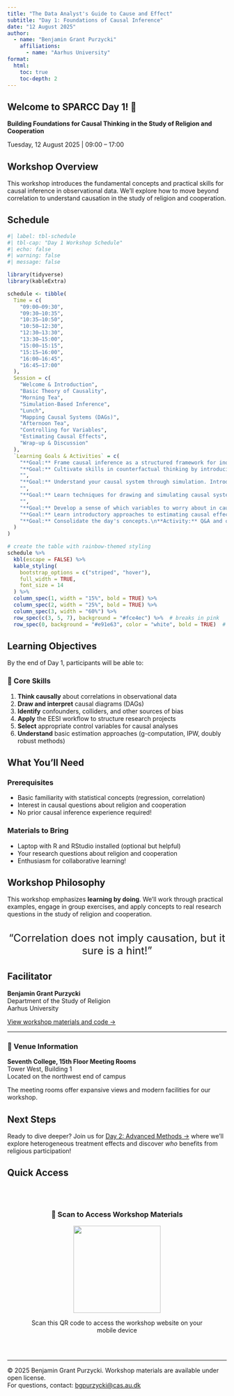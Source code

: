 ```yaml
---
title: "The Data Analyst's Guide to Cause and Effect"
subtitle: "Day 1: Foundations of Causal Inference"
date: "12 August 2025"
author:
  - name: "Benjamin Grant Purzycki"
    affiliations:
      - name: "Aarhus University"
format:
  html:
    toc: true
    toc-depth: 2
---
```


::: {.welcome-banner}
# Welcome to SPARCC Day 1! 🌈

**Building Foundations for Causal Thinking in the Study of Religion and Cooperation**

Tuesday, 12 August 2025 | 09:00 – 17:00
:::

## Workshop Overview

This workshop introduces the fundamental concepts and practical skills for causal inference in observational data. We'll explore how to move beyond correlation to understand causation in the study of religion and cooperation.

## Schedule

```r
#| label: tbl-schedule
#| tbl-cap: "Day 1 Workshop Schedule"
#| echo: false
#| warning: false
#| message: false

library(tidyverse)
library(kableExtra)

schedule <- tibble(
  Time = c(
    "09:00–09:30",
    "09:30–10:35",
    "10:35–10:50",
    "10:50–12:30",
    "12:30–13:30",
    "13:30–15:00",
    "15:00–15:15",
    "15:15–16:00",
    "16:00–16:45",
    "16:45–17:00"
  ),
  Session = c(
    "Welcome & Introduction",
    "Basic Theory of Causality",
    "Morning Tea",
    "Simulation-Based Inference",
    "Lunch",
    "Mapping Causal Systems (DAGs)",
    "Afternoon Tea",
    "Controlling for Variables",
    "Estimating Causal Effects",
    "Wrap-up & Discussion"
  ),
  `Learning Goals & Activities` = c(
    "**Goal:** Frame causal inference as a structured framework for inquiry. We will outline the day's agenda and introduce core skills for causal thinking.\n**Activity:** Discussion of typical causal questions in the study of religion and cooperation.",
    "**Goal:** Cultivate skills in counterfactual thinking by introducing the potential outcomes framework. We will cover the intellectual history and the fundamental problem of causal inference.\n**Example:** Initial discussion of estimands, estimators, and estimates.",
    "",
    "**Goal:** Understand your causal system through simulation. Introduction to the EESI (Estimand, Estimator, Estimate, Simulation) workflow for organising projects.\n**Activity:** A worked example of simulation-based inference, followed by group discussion.",
    "",
    "**Goal:** Learn techniques for drawing and simulating causal systems using Directed Acyclic Graphs (DAGs). Understand how to use theory, common sense, and metadata to build a DAG.\n**Activity:** Workshop on identifying confounds, colliders, instruments, and other biases. Introduction to `DAGitty` and simulations in `R`.",
    "",
    "**Goal:** Develop a sense of which variables to worry about in causal inference. Distinguish between 'good,' 'bad,' and 'inconsequential' controls.\n**Activity:** Group exercises on evaluating control variables in example causal diagrams.",
    "**Goal:** Learn introductory approaches to estimating causal effects.\n**Activity:** Overview of g-computation, inverse probability weighting (IPW), and doubly robust estimation. Discussion of sensitivity checks.",
    "**Goal:** Consolidate the day's concepts.\n**Activity:** Q&A and open discussion about applying these methods to participants' work."
  )
)

# create the table with rainbow-themed styling
schedule %>%
  kbl(escape = FALSE) %>%
  kable_styling(
    bootstrap_options = c("striped", "hover"),
    full_width = TRUE,
    font_size = 14
  ) %>%
  column_spec(1, width = "15%", bold = TRUE) %>%
  column_spec(2, width = "25%", bold = TRUE) %>%
  column_spec(3, width = "60%") %>%
  row_spec(c(3, 5, 7), background = "#fce4ec") %>%  # breaks in pink
  row_spec(0, background = "#e91e63", color = "white", bold = TRUE)  # header in pink
```

## Learning Objectives

By the end of Day 1, participants will be able to:

::: {.card}
### 🎯 Core Skills

1. **Think causally** about correlations in observational data
2. **Draw and interpret** causal diagrams (DAGs)
3. **Identify** confounders, colliders, and other sources of bias
4. **Apply** the EESI workflow to structure research projects
5. **Select** appropriate control variables for causal analyses
6. **Understand** basic estimation approaches (g-computation, IPW, doubly robust methods)
:::

## What You'll Need

::: {.callout-tip}
### Prerequisites
- Basic familiarity with statistical concepts (regression, correlation)
- Interest in causal questions about religion and cooperation
- No prior causal inference experience required!
:::

::: {.callout-note}
### Materials to Bring
- Laptop with R and RStudio installed (optional but helpful)
- Your research questions about religion and cooperation
- Enthusiasm for collaborative learning!
:::

## Workshop Philosophy

This workshop emphasizes **learning by doing**. We'll work through practical examples, engage in group exercises, and apply concepts to real research questions in the study of religion and cooperation.

::: {.rainbow-text style="text-align: center; font-size: 1.5rem; margin: 2rem 0;"}
"Correlation does not imply causation, but it sure is a hint!" 
:::

## Facilitator

**Benjamin Grant Purzycki**  
Department of the Study of Religion  
Aarhus University  

[View workshop materials and code →](https://gist.github.com/bgpurzycki/68015331beb74525a364c19ccc657fd3)

---

::: {.callout-important}
### 🏢 Venue Information
**Seventh College, 15th Floor Meeting Rooms**  
Tower West, Building 1  
Located on the northwest end of campus

The meeting rooms offer expansive views and modern facilities for our workshop.
:::

## Next Steps

Ready to dive deeper? Join us for [Day 2: Advanced Methods →](https://go-bayes.github.io/sparcc-day-2/) where we'll explore heterogeneous treatment effects and discover *who* benefits from religious participation!

## Quick Access

::: {.card style="text-align: center; padding: 2rem;"}
### 📱 Scan to Access Workshop Materials

![](images/sparcc_day_1_qr.png){width="200" fig-align="center"}

Scan this QR code to access the workshop website on your mobile device
:::

---

:::{.callout-note appearance="minimal"}
© 2025 Benjamin Grant Purzycki. Workshop materials are available under open license.  
For questions, contact: [bgpurzycki@cas.au.dk](mailto:bgpurzycki@cas.au.dk)
:::